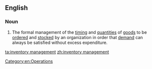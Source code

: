 ==English==

===Noun===
{{en-noun|-}}

# {{lb|en|operations}} The formal management of the [[timing]] and [[quantity|quantities]] of [[goods]] to be [[order]]ed and [[stock]]ed by an organization in order that [[demand]] can always be satisfied without excess expenditure.

[[Category:en:Operations]]

[[ta:inventory management]]
[[zh:inventory management]]